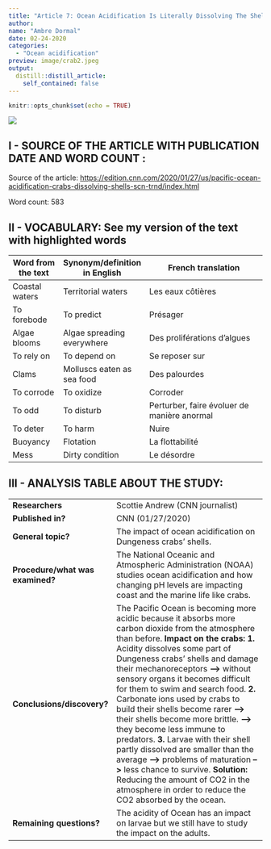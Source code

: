 ```yaml
---
title: "Article 7: Ocean Acidification Is Literally Dissolving The Shells Of Dungeness Crabs "
author:
name: "Ambre Dormal"
date: 02-24-2020
categories:
  - "Ocean acidification"
preview: image/crab2.jpeg
output:
  distill::distill_article:
    self_contained: false
---
```


```r
knitr::opts_chunk$set(echo = TRUE)
```

![](image/crab2.jpeg)


## I - SOURCE OF THE ARTICLE WITH PUBLICATION DATE AND WORD COUNT : 



Source of the article: <https://edition.cnn.com/2020/01/27/us/pacific-ocean-acidification-crabs-dissolving-shells-scn-trnd/index.html>



Word count: 583



## II - VOCABULARY: See my version of the text with highlighted words 

| Word from the text | Synonym/definition in English | French translation                          |
| ------------------ | ----------------------------- | ------------------------------------------- |
| Coastal waters     | Territorial waters            | Les eaux côtières                           |
| To forebode        | To predict                    | Présager                                    |
| Algae blooms       | Algae spreading everywhere    | Des proliférations d'algues                 |
| To rely on         | To depend on                  | Se reposer sur                              |
| Clams              | Molluscs eaten as sea food    | Des palourdes                               |
| To corrode         | To oxidize                    | Corroder                                    |
| To odd             | To disturb                    | Perturber, faire évoluer de manière anormal |
| To deter           | To harm                       | Nuire                                       |
| Buoyancy           | Flotation                     | La flottabilité                             |
| Mess               | Dirty condition               | Le désordre                                 |

## III - ANALYSIS TABLE ABOUT THE STUDY:


|                              |                                                                     |
| ---------------------------- | ------------------------------------------------------------------- |
| __Researchers__                  |   Scottie Andrew (CNN journalist)  |
| __Published in?__                |  CNN (01/27/2020)       |
| __General topic?__               |  The impact of ocean acidification on Dungeness crabs’ shells.                        |
| __Procedure/what was examined?__ | The National Oceanic and Atmospheric Administration (NOAA) studies ocean acidification and how changing pH levels are impacting coast and the marine life like crabs.
 | __Conclusions/discovery?__       |  The Pacific Ocean is becoming more acidic because it absorbs more carbon dioxide from the atmosphere than before. __Impact on the crabs:__ **1.** Acidity dissolves some part of Dungeness crabs’ shells and damage their mechanoreceptors **-->** without sensory organs it becomes difficult for them to swim and search food. **2.** Carbonate ions used by crabs to build their shells become rarer **-->** their shells become more brittle. **-->** they become less immune to predators. **3.** Larvae with their shell partly dissolved are smaller than the average **-->** problems of maturation **-->** less chance to survive.        **Solution:** Reducing the amount of CO2 in the atmosphere in order to reduce the CO2 absorbed by the ocean.|
| __Remaining questions?__         |The acidity of Ocean has an impact on larvae but we still have to study the impact on the adults.|
